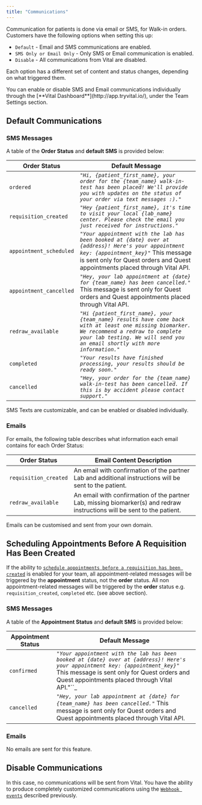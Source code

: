 ```yaml
---
title: "Communications"
---
```



Communication for patients is done via email or SMS, for Walk-in orders.
Customers have the following options when setting this up:

- `Default` - Email and SMS communications are enabled.
- `SMS Only or Email Only` - Only SMS or Email communication is enabled.
- `Disable` - All communications from Vital are disabled.

Each option has a different set of content and status changes, depending on what triggered them.

<Info>
  You can enable or disable SMS and Email communications individually through the [**Vital Dashboard**](http://app.tryvital.io/), under the Team Settings section.
</Info>

## Default Communications

### SMS Messages

A table of the **Order Status** and **default SMS** is provided below:

| Order Status            | Default Message                                                                                                                                                                              |
| ----------------------- | -------------------------------------------------------------------------------------------------------------------------------------------------------------------------------------------- |
| `ordered`               | _``"Hi, {patient_first_name}, your order for the {team_name} walk-in-test has been placed! We'll provide you with updates on the status of your order via text messages :)."``_              |
| `requisition_created`   | _``"Hey {patient_first_name}, it's time to visit your local {lab_name} center. Please check the email you just received for instructions."``_                                                |
| `appointment_scheduled` | _``"Your appointment with the lab has been booked at {date} over at {address}! Here's your appointment key: {appointment_key}"``_ <Note>   This message is sent only for Quest orders and Quest appointments placed through Vital API. </Note>  |
| `appointment_cancelled` | _``"Hey, your lab appointment at {date} for {team_name} has been cancelled."``_ <Note>   This message is sent only for Quest orders and Quest appointments placed through Vital API. </Note> |
| `redraw_available`      | _``"Hi {patient_first_name}, your {team_name} results have come back with at least one missing biomarker. We recommend a redraw to complete your lab testing. We will send you an email shortly with more information."``_ |
| `completed`             | _``"Your results have finished processing, your results should be ready soon."``_                                                                                                                |
| `cancelled`             | _`"Hey, your order for the {team_name} walk-in-test has been cancelled. If this is by accident please contact support."`_                                                                    |

<Info>
  SMS Texts are customizable, and can be enabled or disabled individually.
</Info>

### Emails

For emails, the following table describes what information each email contains for each Order Status:

| Order Status          | Email Content Description                                                                              |
| --------------------- | ------------------------------------------------------------------------------------------------------ |
| `requisition_created` | An email with confirmation of the partner Lab and additional instructions will be sent to the patient. |
| `redraw_available`    | An email with confirmation of the partner Lab, missing biomarker(s) and redraw instructions will be sent to the patient. |

<Info>
  Emails can be customised and sent from your own domain.
</Info>

## Scheduling Appointments Before A Requisition Has Been Created

<FeatureBeta />

If the ability to [`schedule appointments before a requisition has been created`](/lab/walk-in/order-lifecycle#scheduling-appointments-before-a-requisition-has-been-created) is enabled for your team, all appointment-related messages
will be triggered by the **appointment** status, not the **order** status. All non appointment-related messages will be triggered by the **order** status e.g.
`requisition_created`, `completed` etc. (see above section).

### SMS Messages

A table of the **Appointment Status** and **default SMS** is provided below:

| Appointment Status | Default Message |
| --- | --- |
| `confirmed` | _``"Your appointment with the lab has been booked at {date} over at {address}! Here's your appointment key: {appointment_key}"``_ <Note>   This message is sent only for Quest orders and Quest appointments placed through Vital API."``_ </Note> |
| `cancelled` | _``"Hey, your lab appointment at {date} for {team_name} has been cancelled."``_ <Note>   This message is sent only for Quest orders and Quest appointments placed through Vital API. </Note> |

### Emails

No emails are sent for this feature.


## Disable Communications

In this case, no communications will be sent from Vital. You have the ability to produce completely customized communications
using the [`Webhook events`](/lab/at-home-phlebotomy/webhooks) described previously.